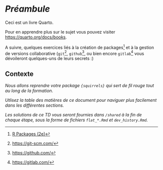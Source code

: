 # *Préambule* {.unnumbered}

Ceci est un livre Quarto.

Pour en apprendre plus sur le sujet vous pouvez visiter <https://quarto.org/docs/books>.

A suivre, quelques exercices liés à la création de packages^[[R Packages (2e)](https://r-pkgs.org/)] et à la gestion de versions collaborative (`git`^[[https://git-scm.com/](https://git-scm.com/)], `github`^[[https://github.com/](https://github.com/)], ou bien encore `gitlab`^[[https://gitlab.com/](https://gitlab.com/)] vous dévoileront quelques-uns de leurs secrets :)

## Contexte

*Nous allons reprendre votre package `{squirrels}` qui sert de fil rouge tout au long de la formation.*

*Utlisez la table des matières de ce document pour naviguer plus facilement dans les différentes sections.*

*Les solutions de ce TD vous seront fournies dans `/shared` à la fin de chaque étape, sous la forme de fichiers `flat_*.Rmd` et `dev_history.Rmd`.*
